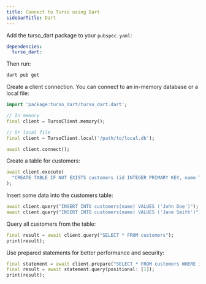 ```yaml
---
title: Connect to Turso using Dart
sidebarTitle: Dart
---
```


<Steps>

<Step title="Install">

Add the turso_dart package to your `pubspec.yaml`:

```yaml
dependencies:
  turso_dart:
```

Then run:

```bash
dart pub get
```

</Step>

<Step title="Connect">

Create a client connection. You can connect to an in-memory database or a local file:

```dart
import 'package:turso_dart/turso_dart.dart';

// In memory
final client = TursoClient.memory();

// Or local file
final client = TursoClient.local('/path/to/local.db');

await client.connect();
```

</Step>

<Step title="Create table">

Create a table for customers:

```dart
await client.execute(
  "CREATE TABLE IF NOT EXISTS customers (id INTEGER PRIMARY KEY, name TEXT)"
);
```

</Step>

<Step title="Insert data">

Insert some data into the customers table:

```dart
await client.query("INSERT INTO customers(name) VALUES ('John Doe')");
await client.query("INSERT INTO customers(name) VALUES ('Jane Smith')");
```

</Step>

<Step title="Query data">

Query all customers from the table:

```dart
final result = await client.query("SELECT * FROM customers");
print(result);
```

</Step>

<Step title="Prepared statements">

Use prepared statements for better performance and security:

```dart
final statement = await client.prepare("SELECT * FROM customers WHERE id = ?");
final result = await statement.query(positional: [1]);
print(result);
```

</Step>

</Steps>
